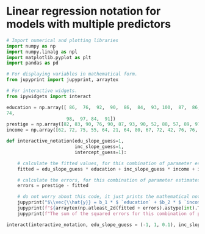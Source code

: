 # Linear regression notation for models with multiple predictors

```python
# Import numerical and plotting libraries
import numpy as np
import numpy.linalg as npl
import matplotlib.pyplot as plt
import pandas as pd

# For displaying variables in mathematical form.
from jupyprint import jupyprint, arraytex

# For interactive widgets.
from ipywidgets import interact
```

```python
education = np.array([ 86,  76,  92,  90,  86,  84,  93, 100,  87,  86,
74,
                      98,  97, 84,  91])
prestige = np.array([82, 83, 90, 76, 90, 87, 93, 90, 52, 88, 57, 89, 97, 59, 73])
income = np.array([62, 72, 75, 55, 64, 21, 64, 80, 67, 72, 42, 76, 76, 41, 48])
```

```python
def interactive_notation(edu_slope_guess=1,
                         inc_slope_guess=1,
                         intercept_guess=1):

    # calculate the fitted values, for this combination of parameter estimates
    fitted = edu_slope_guess * education + inc_slope_guess * income + intercept_guess

    # calculate the errors, for this combination of parameter estimates
    errors = prestige - fitted

    # do not worry about this code, it just prints the mathematical notation below this cell
    jupyprint("$\\vec{\\hat{y}} = b_1 * $ `education` + $b_2 * $ `income` +   $\\text{c} $")
    jupyprint(f"${arraytex(np.atleast_2d(fitted + errors).astype(int).T)} = {round(edu_slope_guess, 2)} * {arraytex(np.atleast_2d(education).T)} + {round(inc_slope_guess, 2)} * {arraytex(np.atleast_2d(income).T)} + {round(intercept_guess, 2)} + {arraytex(np.atleast_2d(errors).round(2).T)}$")
    jupyprint(f"The sum of the squared errors for this combination of parameter estimates is <b> {round(np.sum(errors**2), 2)} </b>")

interact(interactive_notation, edu_slope_guess = (-1, 1, 0.1), inc_slope_guess = (-1, 1, 0.1), intercept_guess = (-10, 10, 0.1))
```
